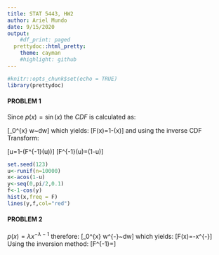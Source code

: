 ```yaml
---
title: STAT 5443, HW2
author: Ariel Mundo
date: 9/15/2020
output:
    #df_print: paged
  prettydoc::html_pretty:
    theme: cayman
    #highlight: github
---
```



```r
#knitr::opts_chunk$set(echo = TRUE)
library(prettydoc)
```

#### PROBLEM 1

Since $p(x)=\sin(x)$ the $CDF$ is calculated as:

\[\int_0^{x} \sin w~dw\] which yields:
\[F(x)=1-\cos(x)\] 
and using the inverse CDF Transform:

\[u=1-\cos(F^{-1}(u))\] 
\[F^{-1}(u)=\arccos(1-u)\]


```r

set.seed(123)
u<-runif(n=10000)
x<-acos(1-u)
y<-seq(0,pi/2,0.1)
f<-1-cos(y)
hist(x,freq = F)
lines(y,f,col="red")
```
#### PROBLEM 2

$p(x)=\lambda x^{-\lambda -1}$ therefore:
\[\int_0^{x} w^{-\lambda -1}~dw\] which yields:
\[F(x)=-x^{-\lambda}\]
Using the inversion method:
\[F^{-1}=\sqrt[-\lambda]{-u}\]
